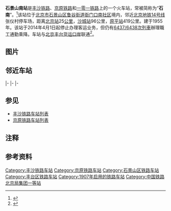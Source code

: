 {{noteTA
|G1=Transport}}
{{Infobox station
|name = 石景山南站
|eng_name = Shijingshannan Railway Station
|linecolour = #0033C9
|image = Sign of Shijingshannan Railway Station 2018-06-12 175404.jpg
|caption = 站名牌（2018年6月）
|other_name = 张仪站
|country = {{CHN}}
|borough = [[北京市|北京市]][[石景山区|石景山区]]与[[丰台区|丰台区]]交界处
|address = [[鲁谷街道|鲁谷街道]]
|coordinates = {{coord|39|52|25|N|116|12|31|E|display=inline,title}}
|elevation = 
|owned = [[中国铁路北京局集团|中国铁路北京局集团]][[北京西车务段|北京西车务段]]
|operator = [[中国铁路|中国铁路]]
|lines = [[丰沙铁路|丰沙铁路]]、[[京原铁路|京原铁路]]、[[一零一铁路|一零一铁路]]
|distance = 
|platform = 2座
|tracks = 
|bus_routes = 
|bus_stands = 
|connections = 
|structure = 地面车站
|hall = 
|depth = 
|levels = 
|interchange = 
|exits = 
|architect = 
|architectural_style = 
|colour = 
|type = 货运站
|status = 运营中
|code = 13385 <ref>根据《中华人民共和国铁路车站代码》（GB/T10302-2010）</ref>
|commercial_code = SRP<ref>{{cite book|author=铁道部电子计算技术中心, 铁道部运输局|title=铁路车站站名代码表：TMIS使用|publisher=中国铁道出版社|location=北京|year=1998|isbn=9787113030995|pages=1}}</ref>
|pinyin_code = SJN
|iata = 
|zone = 
|classification = [[一等站_(中国大陆)|一等站]]
|website = 
|built = 1955年
|opened = 
|opening = 
|closed = 
|rebuilt = 
|electrified = 
|former = 
|original = 
|pregroup = 
|postgroup = 
|prenational = 
|years = 
|events = 
|pass_year = 
|passengers = 
|pass_system = 
|pass_rank = 
|mpassengers = 
|trains = 
|station_hours = 
|hours = 
|services = 
|other_services = 
|route_map = {{北京铁路车站RDT|石景山南站}}
}}

'''石景山南站'''是[[丰沙铁路|丰沙铁路]]、[[京原铁路|京原铁路]]和[[一零一铁路|一零一铁路]]{{NoteTag|1=一零一线是北京市内的一条单线铁路，起点为[[长辛店站|长辛店站]]，终点为位于[[北京西郊机场|北京西郊机场]]西侧、由[[北京西车务段|北京西车务段]]管辖、用于存放车底的[[一零一铁路|一零一站]]。<ref>{{cite news|url=http://news.xinhuanet.com/fortune/2015-02/18/c_127507527.htm|title=铁路值班员：一个人的春运不寂寞|publisher=[[法制晚报|法制晚报]]|date=2015-02-18|accessdate=2016-02-10|archive-date=2016-02-15|archive-url=https://web.archive.org/web/20160215230936/http://news.xinhuanet.com/fortune/2015-02/18/c_127507527.htm|dead-url=no}}</ref>}}上的一个火车站，常被简称为“'''石南'''”。<ref>{{cite news|url=http://bjcb.morningpost.com.cn/html/2014-04/01/content_279680.htm|title=石景山南站今起停办客运业务|publisher=[[北京晨报|北京晨报]]|date=2014-04-01|accessdate=2015-05-15|archiveurl=https://web.archive.org/web/20160216045857/http://bjcb.morningpost.com.cn/html/2014-04/01/content_279680.htm|archivedate=2016-02-16|dead-url=yes}}</ref>该站位于[[北京市|北京市]][[石景山区|石景山区]][[鲁谷街道|鲁谷街道]][[衙门口南社区|衙门口南社区]]境内，邻近[[北京地铁14号线|北京地铁14号线]]张仪村停车场，距离[[北京站|北京站]]25[[公里|公里]]，[[沙城站|沙城站]]96公里，[[原平站|原平站]]419公里。建于1955年。该站于2014年4月1日起停止办理客运业务，但仍有[[6437/6438次列車|6437/6438次列車]]辦理職工通勤乘降。车站与[[北京丰台货运口岸|北京丰台货运口岸]]联通<ref>{{cite news|title=北京丰台货运口岸|url=http://www.bjkab.gov.cn/myDoInfo/front/article/1481514406295452.html|publisher=北京市人民政府口岸办公室|date=2016-12-12|access-date=2018-11-17|archive-url=https://web.archive.org/web/20181118035310/http://www.bjkab.gov.cn/myDoInfo/front/article/1481514406295452.html|archive-date=2018-11-18|dead-url=yes}}</ref>。

==图片==
{{Commonscat|Shijingshan South Railway Station}}
{{Gallery
|File:Shijingshan South Railway Station (20150929120005).jpg|石景山南站北咽喉，可见西五环石丰桥
|File:Shijingshan South Railway Station (20150929123835).jpg|石景山南站南咽喉
|File:HXD2 1040@SJN (20150929121129).jpg|丰沙线上行方向的货运列车（[[和谐2型电力机车|HXD2]]牵引）进入石景山南站
|File:HXN5 0433@SJN (20150929123645).jpg|京原线上行方向的货运列车（[[和谐5型内燃机车|HXN5]]牵引）
|File:B22 7101552@SJN (20150929121242).jpg|货运列车编组中的[[保温车|保温车]]通过石景山南站
|File:RW25T 553772@SJN (20150929124033).jpg|4416次旅客列车加挂的[[中国铁路25T型客车|BSP制RW25T]]软卧车通过石景山南站
|File:石景山南站站房 2018-06-12 175355.jpg|石景山南站站房|
}}

==邻近车站==
{{start rail box|[[File:China_Railways.svg|16px]] [[中国铁路|中国铁路]]}}
{{s-inop|[[北京丰台站|北京丰台站]]|本线起点}}
{{s-line|[[丰沙铁路|丰沙铁路]]<br />← 8km 石景山南站 12km →}}
{{s-inop|[[三家店站|三家店站]]|[[沙城站|沙城]]方向|rows=2}}
|-
{{s-inop|[[丰台西站|丰台西站]]}}
{{s-line|丰沙下/上行二线<br />← 14km 丰台西站 {{0}}{{0}}{{0}} {{0}}{{0}}}}
|-
{{terminus}}
{{s-line|[[京原铁路|京原铁路]]<br />{{0}}{{0}} {{0}}{{0}}{{0}}{{0}} 石景山南站 10km →}}
{{s-inop|[[大灰厂站|大灰厂站]]|[[原平站|原平]]方向}}
|-
{{s-inop|[[长辛店站|长辛店站]]|京广线[[广州站|广州]]方向}}
{{s-line|[[一零一铁路|一零一铁路]]<br />← 7km 石景山南站 3km →}}
{{s-inop|[[衙门口站|衙门口站]]|{{站|一零一}}方向}}
{{end box}}

==参见==
*[[丰沙铁路车站列表|丰沙铁路车站列表]]
*[[京原铁路车站列表|京原铁路车站列表]]

==注释==
{{NoteFoot}}

==参考资料==
{{reflist}}

{{丰沙铁路}}
{{京原铁路}}
{{一零一铁路}}
{{北京铁路车站列表}}
{{中华人民共和国国境口岸|铁路}}
 
[[Category:丰沙铁路车站|Category:丰沙铁路车站]]
[[Category:京原铁路车站|Category:京原铁路车站]]
[[Category:石景山区铁路车站|Category:石景山区铁路车站]]
[[Category:丰台区铁路车站|Category:丰台区铁路车站]]
[[Category:1907年启用的铁路车站|Category:1907年启用的铁路车站]]
[[Category:中国铁路北京局集团一等站|Category:中国铁路北京局集团一等站]]